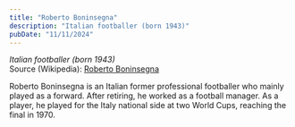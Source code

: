 ```yaml
---
title: "Roberto Boninsegna"
description: "Italian footballer (born 1943)"
pubDate: "11/11/2024"
---
```


*Italian footballer (born 1943)*  
Source (Wikipedia): [Roberto Boninsegna][1]

Roberto Boninsegna is an Italian former professional footballer who mainly played as a forward. After retiring, he worked as a football manager. As a player, he played for the Italy national side at two World Cups, reaching the final in 1970.

[1]: https://en.wikipedia.org/wiki/Roberto_Boninsegna
